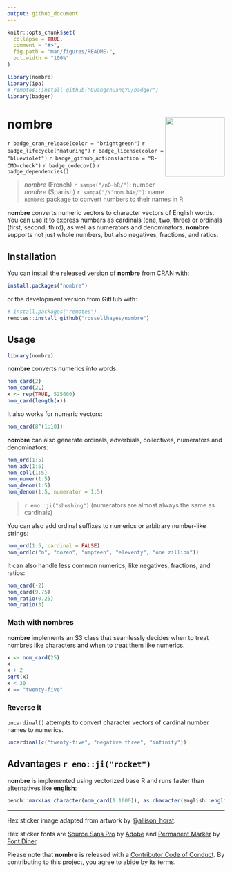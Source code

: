 ```yaml
---
output: github_document
---
```


<!-- README.md is generated from README.Rmd. Please edit that file -->

```r
knitr::opts_chunk$set(
  collapse = TRUE,
  comment = "#>",
  fig.path = "man/figures/README-",
  out.width = "100%"
)

library(nombre)
library(ipa)
# remotes::install_github("GuangchuangYu/badger")
library(badger)
```

# nombre <img src="man/figures/logo.png?raw=TRUE" align="right" height="138" />

<!-- badges: start -->
`r badge_cran_release(color = "brightgreen")`
`r badge_lifecycle("maturing")`
`r badge_license(color = "blueviolet")`
`r badge_github_actions(action = "R-CMD-check")`
`r badge_codecov()`
`r badge_dependencies()`
<!-- badges: end -->

> *nombre* (French) `r sampa("/nO~bR/")`: number  
> *nombre* (Spanish) `r sampa("/\"nom.b4e/")`: name  
> `nombre`: package to convert numbers to their names in R

**nombre** converts numeric vectors to character vectors of English words.
You can use it to express numbers as cardinals (one, two, three) or ordinals (first, second, third), as well as numerators and denominators. **nombre** supports not just whole numbers, but also negatives, fractions, and ratios.

## Installation

You can install the released version of **nombre** from [CRAN](https://CRAN.R-project.org) with:

``` r
install.packages("nombre")
```

or the development version from GitHub with:

``` r
# install.packages("remotes")
remotes::install_github("rossellhayes/nombre")
```

## Usage

```r
library(nombre)
```

**nombre** converts numerics into words:

```r
nom_card(2)
nom_card(2L)
x <- rep(TRUE, 525600)
nom_card(length(x))
```

It also works for numeric vectors:

```r
nom_card(8^(1:10))
```

**nombre** can also generate ordinals, adverbials, collectives, numerators and denominators:

```r
nom_ord(1:5)
nom_adv(1:5)
nom_coll(1:5)
nom_numer(1:5)
nom_denom(1:5)
nom_denom(1:5, numerator = 1:5)
```

> `r emo::ji("shushing")` (numerators are almost always the same as cardinals)

You can also add ordinal suffixes to numerics or arbitrary number-like strings:

```r
nom_ord(1:5, cardinal = FALSE)
nom_ord(c("n", "dozen", "umpteen", "eleventy", "one zillion"))
```

It can also handle less common numerics, like negatives, fractions, and ratios:

```r
nom_card(-2)
nom_card(9.75)
nom_ratio(0.25)
nom_ratio(3)
```

### Math with nombres

**nombre** implements an S3 class that seamlessly decides when to treat nombres like characters and when to treat them like numerics.

```r
x <- nom_card(25)
x
x + 2
sqrt(x)
x < 30
x == "twenty-five"
```

### Reverse it

`uncardinal()` attempts to convert character vectors of cardinal number names to numerics.

```r
uncardinal(c("twenty-five", "negative three", "infinity"))
```

## Advantages `r emo::ji("rocket")`

**nombre** is implemented using vectorized base R and runs faster than alternatives like [**english**](https://CRAN.R-project.org/package=english):

```r
bench::mark(as.character(nom_card(1:1000)), as.character(english::english(1:1000)))
```

---

Hex sticker image adapted from artwork by
@[allison_horst](https://github.com/allisonhorst/stats-illustrations).

Hex sticker fonts are 
[Source Sans Pro](https://github.com/adobe-fonts/source-sans-pro) by
[Adobe](https://www.adobe.com) and
[Permanent Marker](https://www.fontsquirrel.com/fonts/permanent-marker)
by [Font Diner](https://www.fontdiner.com/).

Please note that **nombre** is released with a [Contributor Code of Conduct](https://contributor-covenant.org/version/2/0/CODE_OF_CONDUCT.html).
By contributing to this project, you agree to abide by its terms.
